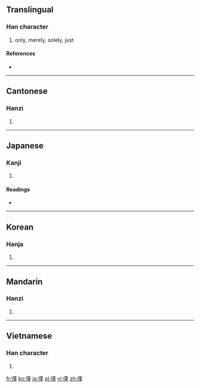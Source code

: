 {{also|仅}}
==Translingual==

===Han character===
{{Han char|rn=9|rad=人|as=11|sn=13|four=2421<sub>4</sub>|canj=人廿中一 (OTLM)}}

# only, merely, solely, just

====References====
* {{Han ref|kx=0115.200|dkj=01048|dj=0246.080|hdz=10208.020|uh=50C5|ud=20677|bh=B6C8|bd=46792}}

----

==Cantonese==

===Hanzi===
{{yue-hanzi|jyut=|y=gan2|sim=仅}}

# {{defn|Cantonese|sort=人11}}

----

==Japanese==

===Kanji===
{{ja-kanji|grade=|rs=人11}}

# {{defn|Japanese|sort=人11}}

====Readings====
* {{ja-readings|on=[[きん]] (kin)|kun=[[わずかに]] (wazukani), [[わずか]] (wazuka)}}

----

==Korean==

===Hanja===
{{ko-hanja|hangeul=근|rv=geun|mr=kŭn}}

# {{defn|Korean|sort=人11}}

----

==Mandarin==

===Hanzi===
{{cmn-hanzi|sim=仅|pin=[[jǐn]] ([[jin3]])|wg=chin<sup>3</sup>}}

# {{defn|Mandarin|sort=人11}}

----

==Vietnamese==

===Han character===
{{vi-hantu|[[cận]], [[cẩn]]|rs=人11}}

# {{defn|Vietnamese|sort=人11}}

[[fr:僅]]
[[ko:僅]]
[[ja:僅]]
[[pl:僅]]
[[vi:僅]]
[[zh:僅]]